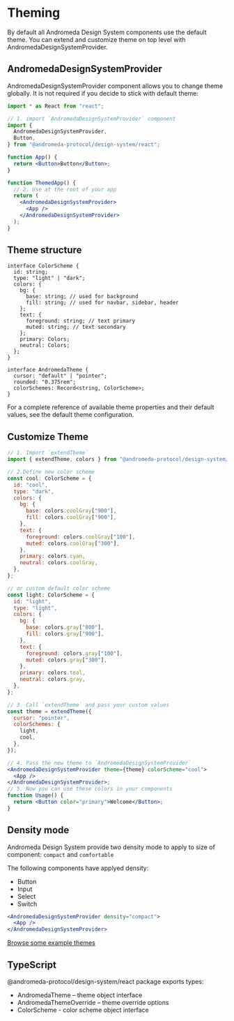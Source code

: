 # Theming

By default all Andromeda Design System components use the default theme. You can extend and customize theme on top level with AndromedaDesignSystemProvider.

## AndromedaDesignSystemProvider

AndromedaDesignSystemProvider component allows you to change theme globally. It is not required if you decide to stick with default theme:

```jsx
import * as React from "react";

// 1. import `AndromedaDesignSystemProvider` component
import {
  AndromedaDesignSystemProvider,
  Button,
} from "@andromeda-protocol/design-system/react";

function App() {
  return <Button>Button</Button>;
}

function ThemedApp() {
  // 2. Use at the root of your app
  return (
    <AndromedaDesignSystemProvider>
      <App />
    </AndromedaDesignSystemProvider>
  );
}
```

## Theme structure

```tsx
interface ColorScheme {
  id: string;
  type: "light" | "dark";
  colors: {
    bg: {
      base: string; // used for background
      fill: string; // used for navbar, sidebar, header
    };
    text: {
      foreground: string; // text primary
      muted: string; // text secondary
    };
    primary: Colors;
    neutral: Colors;
  };
}

interface AndromedaTheme {
  cursor: "default" | "pointer";
  rounded: "0.375rem";
  colorSchemes: Record<string, ColorScheme>;
}
```

For a complete reference of available theme properties and their default values, see the default theme configuration.

## Customize Theme

```jsx
// 1. Import `extendTheme`
import { extendTheme, colors } from "@andromeda-protocol/design-system/react";

// 2.Define new color scheme
const cool: ColorScheme = {
  id: "cool",
  type: "dark",
  colors: {
    bg: {
      base: colors.coolGray["900"],
      fill: colors.coolGray["900"],
    },
    text: {
      foreground: colors.coolGray["100"],
      muted: colors.coolGray["300"],
    },
    primary: colors.cyan,
    neutral: colors.coolGray,
  },
};

// or custom default color scheme
const light: ColorScheme = {
  id: "light",
  type: "light",
  colors: {
    bg: {
      base: colors.gray["800"],
      fill: colors.gray["900"],
    },
    text: {
      foreground: colors.gray["100"],
      muted: colors.gray["300"],
    },
    primary: colors.teal,
    neutral: colors.gray,
  },
};

// 3. Call `extendTheme` and pass your custom values
const theme = extendTheme({
  cursor: "pointer",
  colorSchemes: {
    light,
    cool,
  },
});

// 4. Pass the new theme to `AndromedaDesignSystemProvider`
<AndromedaDesignSystemProvider theme={theme} colorScheme="cool">
  <App />
</AndromedaDesignSystemProvider>;
// 5. Now you can use these colors in your components
function Usage() {
  return <Button color="primary">Welcome</Button>;
}
```

## Density mode

Andromeda Design System provide two density mode to apply to size of component: `compact` and `comfortable`

The following components have applyed density:

- Button
- Input
- Select
- Switch

```jsx
<AndromedaDesignSystemProvider density="compact">
  <App />
</AndromedaDesignSystemProvider>
```

[Browse some example themes](/themes-gallery)

## TypeScript

@andromeda-protocol/design-system/react package exports types:

- AndromedaTheme – theme object interface
- AndromedaThemeOverride – theme override options
- ColorScheme - color scheme object interface

